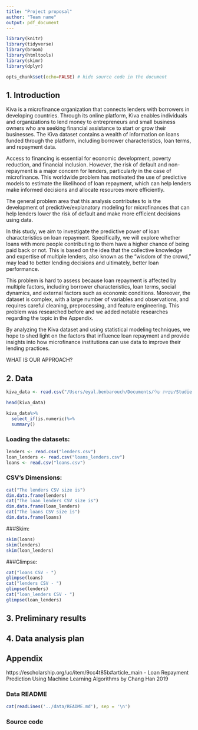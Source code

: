 ```yaml
---
title: "Project proposal"
author: "Team name"
output: pdf_document
---
```


```r
library(knitr)
library(tidyverse)
library(broom)
library(htmltools)
library(skimr)
library(dplyr)
```

```r
opts_chunk$set(echo=FALSE) # hide source code in the document
```

## 1. Introduction

Kiva is a microfinance organization that connects lenders with borrowers in developing countries. Through its online platform, Kiva enables individuals and organizations to lend money to entrepreneurs and small business owners who are seeking financial assistance to start or grow their businesses. The Kiva dataset contains a wealth of information on loans funded through the platform, including borrower characteristics, loan terms, and repayment data.

Access to financing is essential for economic development, poverty reduction, and financial inclusion. However, the risk of default and non-repayment is a major concern for lenders, particularly in the case of microfinance. This worldwide problem has motivated the use of predictive models to estimate the likelihood of loan repayment, which can help lenders make informed decisions and allocate resources more efficiently.

The general problem area that this analysis contributes to is the development of predictive/explanatory modeling for microfinances that can help lenders lower the risk of default and make more efficient decisions using data.

In this study, we aim to investigate the predictive power of loan characteristics on loan repayment. Specifically, we will explore whether loans with more people contributing to them have a higher chance of being paid back or not. This is based on the idea that the collective knowledge and expertise of multiple lenders, also known as the "wisdom of the crowd," may lead to better lending decisions and ultimately, better loan performance.

This problem is hard to assess because loan repayment is affected by multiple factors, including borrower characteristics, loan terms, social dynamics, and external factors such as economic conditions. Moreover, the dataset is complex, with a large number of variables and observations, and requires careful cleaning, preprocessing, and feature engineering. This problem was researched before and we added notable researches regarding the topic in the Appendix.

By analyzing the Kiva dataset and using statistical modeling techniques, we hope to shed light on the factors that influence loan repayment and provide insights into how microfinance institutions can use data to improve their lending practices.

WHAT IS OUR APPROACH?

## 2. Data
```r
kiva_data <- read.csv("/Users/eyal.benbarouch/Documents/שטיות שלי/Studies/סמסטר ד/תכנות וניתוח נתונים/פריוקט סיום/kiva/loans_splitted/loans_splitted_0.csv")

head(kiva_data)

kiva_data%>%
  select_if(is.numeric)%>%
  summary()
```
### Loading the datasets:
```r
lenders <- read.csv("lenders.csv")
loan_lenders <- read.csv("loans_lenders.csv")
loans <- read.csv("loans.csv")
```
### CSV's Dimensions:
```r
cat("The lenders CSV size is")
dim.data.frame(lenders)
cat("The loan_lenders CSV size is")
dim.data.frame(loan_lenders)
cat("The loans CSV size is")
dim.data.frame(loans)
```
###Skim:
```r
skim(loans)
skim(lenders)
skim(loan_lenders)
```
###Glimpse:
```r
cat("loans CSV - ")
glimpse(loans)
cat("lenders CSV - ")
glimpse(lenders)
cat("loan_lenders CSV - ")
glimpse(loan_lenders)
```

## 3. Preliminary results

## 4. Data analysis plan

## Appendix
https://escholarship.org/uc/item/9cc4t85b#article_main - Loan Repayment Prediction Using Machine Learning Algorithms by Chang Han 2019


### Data README

```r
cat(readLines('../data/README.md'), sep = '\n')
```

### Source code

```r

```
